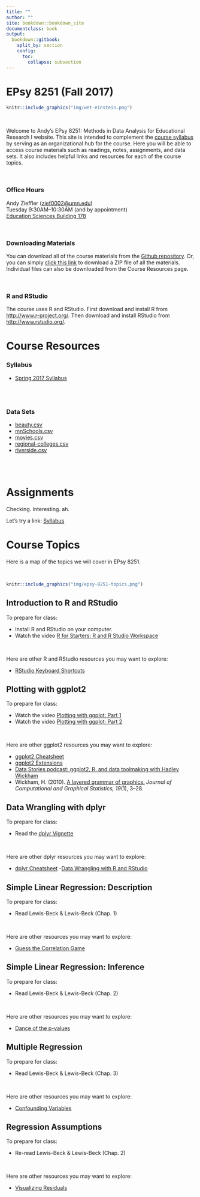 ```yaml
---
title: ""
author: ""
site: bookdown::bookdown_site
documentclass: book
output: 
  bookdown::gitbook:
    split_by: section
    config:
      toc:
        collapse: subsection
---
```




# EPsy 8251 (Fall 2017) {-}


```r
knitr::include_graphics("img/wet-einstein.png")
```

<br />

Welcome to Andy's EPsy 8251: Methods in Data Analysis for Educational Research I website. This site is intended to complement the [course syllabus]((https://github.com/zief0002/epsy-8251/blob/master/s17-8251-syllabus.pdf?raw=true)) by serving as an organizational hub for the course. Here you will be able to access course materials such as readings, notes, assignments, and data sets. It also includes helpful links and resources for each of the course topics.

<br />

### Office Hours {-}

Andy Zieffler ([zief0002@umn.edu](mailto:zief0002@umn.edu?Subject=EPsy%208251)) <br />
Tuesday 9:30AM&ndash;10:30AM (and by appointment) <br />
[Education Sciences Building 178](http://campusmaps.umn.edu/education-sciences-building)

<br />

### Downloading Materials {-}

You can download all of the course materials from the [Github repository](https://github.com/zief0002/epsy-8251/). Or, you can simply [click this link](https://github.com/zief0002/epsy-8251/archive/master.zip) to download a ZIP file of all the materials. Individual files can also be downloaded from the Course Resources page. 

<br />

### R and RStudio {-}

The course uses R and RStudio. First download and install R from [http://www.r-project.org/](http://www.r-project.org/). Then download and install RStudio from [http://www.rstudio.org/](http://www.rstudio.org/).



# Course Resources {-}


### Syllabus {-}

- [Spring 2017 Syllabus](https://github.com/zief0002/epsy-8251/blob/master/s17-8251-syllabus.pdf?raw=true)


<br /><br />

### Data Sets {-}

- [beauty.csv](https://github.com/zief0002/epsy-8251/blob/master/data/beauty.csv?raw=true)
- [mnSchools.csv](https://github.com/zief0002/epsy-8251/blob/master/data/mnSchools.csv?raw=true)
- [movies.csv](https://github.com/zief0002/epsy-8251/blob/master/data/movies.csv?raw=true)
- [regional-colleges.csv](https://github.com/zief0002/epsy-8251/blob/master/data/regional-colleges.csv?raw=true)
- [riverside.csv](https://github.com/zief0002/epsy-8251/blob/master/data/riverside.csv?raw=true)


<br /><br />

# Assignments {-}

Checking. Interesting. ah.

Let's try a link: [Syllabus](https://github.com/zief0002/epsy-8251/blob/master/F16-8251-Syllabus-Section-01.pdf?raw=true)




# Course Topics {-}

Here is a map of the topics we will cover in EPsy 8251.

<br />

```r
knitr::include_graphics("img/epsy-8251-topics.png")
```


## Introduction to R and RStudio {-}

To prepare for class:

- Install R and RStudio on your computer.
- Watch the video [R for Starters: R and R Studio Workspace](https://www.youtube.com/watch?v=uKyQyfenfvM)

<br />

Here are other R and RStudio resources you may want to explore:

- [RStudio Keyboard Shortcuts](https://support.rstudio.com/hc/en-us/articles/200711853-Keyboard-Shortcuts)


## Plotting with ggplot2 {-}

To prepare for class:

- Watch the video [Plotting with ggplot: Part 1](https://www.youtube.com/watch?v=HeqHMM4ziXA)
- Watch the video [Plotting with ggplot: Part 2](https://www.youtube.com/watch?v=n8kYa9vu1l8)

<br />

Here are other ggplot2 resources you may want to explore:

- [ggplot2 Cheatsheet](https://www.rstudio.com/wp-content/uploads/2015/08/ggplot2-cheatsheet.pdf)
- [ggplot2 Extensions](http://www.ggplot2-exts.org/index.html)
- [Data Stories podcast: ggplot2, R, and data toolmaking with Hadley Wickham](http://datastori.es/67-ggplot2-r-and-data-toolmaking-with-hadley-wickham/)
- Wickham, H. (2010). [A layered grammar of graphics.](http://vita.had.co.nz/papers/layered-grammar.pdf) <i>Journal of Computational and Graphical Statistics, 19</i>(1), 3&ndash;28.


## Data Wrangling with dplyr {-}


To prepare for class:

- Read the [dplyr Vignette](https://cran.rstudio.com/web/packages/dplyr/vignettes/introduction.html)

<br />

Here are other dplyr resources you may want to explore:

- [dplyr Cheatsheet](https://www.rstudio.com/wp-content/uploads/2015/02/data-wrangling-cheatsheet.pdf)
-[Data Wrangling with R and RStudio](https://github.com/rstudio/webinars/blob/master/05-Data-Wrangling-with-R-and-RStudio/wrangling-webinar.pdf)


## Simple Linear Regression: Description {-}

To prepare for class:

- Read Lewis-Beck &amp; Lewis-Beck (Chap. 1)

<br />

Here are other resources you may want to explore:

- [Guess the Correlation Game](http://guessthecorrelation.com/)


## Simple Linear Regression: Inference {-}

To prepare for class:

- Read Lewis-Beck &amp; Lewis-Beck (Chap. 2)

<br />

Here are other resources you may want to explore:

- [Dance of the p-values](https://www.youtube.com/watch?v=ez4DgdurRPg)


## Multiple Regression {-}

To prepare for class:

- Read Lewis-Beck &amp; Lewis-Beck (Chap. 3)

<br />

Here are other resources you may want to explore:

- [Confounding Variables](http://www.icpsr.umich.edu/icpsrweb/instructors/setups2008/exercises/notes/confounding.jsp)



## Regression Assumptions {-}

To prepare for class:

- Re-read Lewis-Beck &amp; Lewis-Beck (Chap. 2)

<br />

Here are other resources you may want to explore:

- [Visualizing Residuals](https://drsimonj.svbtle.com/visualising-residuals)

                            

